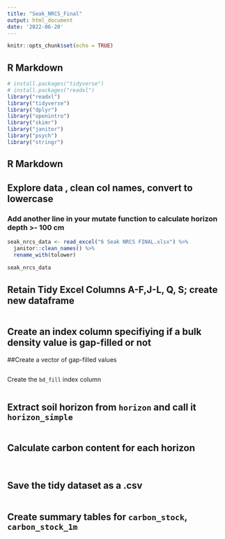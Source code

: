 ```yaml
---
title: "Seak_NRCS_Final"
output: html_document
date: '2022-06-20'
---
```


```r
knitr::opts_chunk$set(echo = TRUE)
```

## R Markdown

```r
# install.packages("tidyverse")
# install.packages("readxl")
library("readxl")
library("tidyverse")
library("dplyr")
library("openintro")
library("skimr")
library("janitor")
library("psych")
library("stringr")
```


## R Markdown
## Explore data , clean col names, convert to lowercase

### Add another line in your mutate function to calculate horizon depth >- 100 cm

```r
seak_nrcs_data <- read_excel("6 Seak NRCS FINAL.xlsx") %>% 
  janitor::clean_names() %>% 
  rename_with(tolower)
  
seak_nrcs_data
```

## Retain Tidy Excel Columns A-F,J-L, Q, S; create new dataframe

```r

``` 

## Create an index column specifiying if a bulk density value is gap-filled or not

##Create a vector of gap-filled values

```r

```

Create the `bd_fill` index column

```r

```

## Extract soil horizon from `horizon` and call it `horizon_simple`
```r

```
## Calculate carbon content for each horizon

```r

```

```r

```


## Save the tidy dataset as a .csv

```r

```

## Create summary tables for `carbon_stock`, `carbon_stock_1m`

```r

```

```r

```